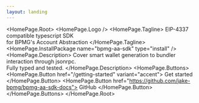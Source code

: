 ```yaml
---
layout: landing
---
```



<HomePage.Root>
  <HomePage.Logo />
  <HomePage.Tagline>
    EIP-4337 compatible typescript SDK <br /> for BPMG's Account Abstraction
  </HomePage.Tagline>
  <HomePage.InstallPackage name="bpmg-aa-sdk" type="install" />
  <HomePage.Description>
    Cover smart wallet generation to bundler interaction through jsonrpc. <br />
    Fully typed and tested.
  </HomePage.Description>
  <HomePage.Buttons>
    <HomePage.Button href="/getting-started" variant="accent">
      Get started
    </HomePage.Button>
    <HomePage.Button href="https://github.com/jake-bpmg/bpmg-aa-sdk-docs">
      GitHub
    </HomePage.Button>
  </HomePage.Buttons>
</HomePage.Root>
